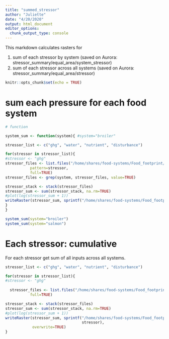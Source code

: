 ```yaml
---
title: "summed_stressor"
author: "Juliette"
date: "4/20/2020"
output: html_document
editor_options: 
  chunk_output_type: console
---
```


This markdown calculates rasters for 

1. sum of each stressor by system (saved on Aurora: stressor_summary/equal_area/system_stressor)
2. sum of each stressor across all systems (saved on Aurora: stressor_summary/equal_area/stressor)

```r
knitr::opts_chunk$set(echo = TRUE)
```



# sum each pressure for each food system

```r
# function

system_sum <- function(system){ #system="broiler"

stressor_list <- c("ghg", "water", "nutrient", "disturbance")

for(stressor in stressor_list){
#stressor <- "ghg"
stressor_files <- list.files("/home/shares/food-systems/Food_footprint/stressor_summary/equal_area/feed_farm_system_stressor", 
           pattern=stressor,
           full=TRUE)
stressor_files <- grep(system, stressor_files, value=TRUE)

stressor_stack <- stack(stressor_files)
stressor_sum <- sum(stressor_stack, na.rm=TRUE)
#plot(log(stressor_sum + 1))
writeRaster(stressor_sum, sprintf("/home/shares/food-systems/Food_footprint/stressor_summary/equal_area/system_stressor/%s_%s_per_cell.tif", system, stressor), overwrite=TRUE)
}
}
```

```r

system_sum(system="broiler")
system_sum(system="salmon")

```

# Each stressor: cumulative
For each stressor get sum of all inputs across all systems.
```r

stressor_list <- c("ghg", "water", "nutrient", "disturbance")

for(stressor in stressor_list){
#stressor <- "ghg"
  
  stressor_files <- list.files("/home/shares/food-systems/Food_footprint/stressor_summary/equal_area/feed_farm_system_stressor", pattern=stressor,
           full=TRUE)

stressor_stack <- stack(stressor_files)
stressor_sum <- sum(stressor_stack, na.rm=TRUE)
#plot(log(stressor_sum + 1))
writeRaster(stressor_sum, sprintf("/home/shares/food-systems/Food_footprint/stressor_summary/equal_area/stressor/%s_per_cell.tif", 
                                  stressor), 
            overwrite=TRUE)
}

```


